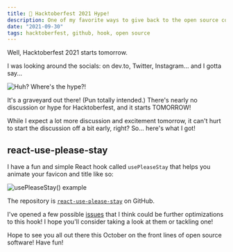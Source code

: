 ```yaml
---
title: 🎃 Hacktoberfest 2021 Hype!
description: One of my favorite ways to give back to the open source community - it only comes around once a year!
date: "2021-09-30"
tags: hacktoberfest, github, hook, open source
---
```


Well, Hacktoberfest 2021 starts tomorrow. 

I was looking around the socials: on dev.to, Twitter, Instagram... and I gotta say...

![Huh? Where's the hype?!](https://dev-to-uploads.s3.amazonaws.com/uploads/articles/pz6535xfzw2ctriedv3e.gif)

It's a graveyard out there! (Pun totally intended.) There's nearly no discussion or hype for Hacktoberfest, and it starts TOMORROW!

While I expect a lot more discussion and excitement tomorrow, it can't hurt to start the discussion off a bit early, right? So... here's what I got!

## react-use-please-stay

I have a fun and simple React hook called `usePleaseStay` that helps you animate your favicon and title like so:

![usePleaseStay() example](https://dev-to-uploads.s3.amazonaws.com/uploads/articles/tahicwqwqwomv3f8c2io.gif)

The repository is [`react-use-please-stay`](https://github.com/princefishthrower/react-use-please-stay) on GitHub.

I've opened a few possible [issues](https://github.com/princefishthrower/react-use-please-stay/issues) that I think could be further optimizations to this hook! I hope you'll consider taking a look at them or tackling one!

Hope to see you all out there this October on the front lines of open source software! Have fun!